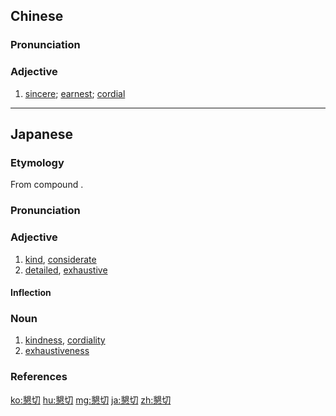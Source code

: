 {{also|恳切}}
==Chinese==
{{zh-forms|s=恳切}}

===Pronunciation===
{{zh-pron
|m=kěnqiè
|c=han2 cit3
|h=pfs=khén-chhiet
|mn=khún-chhiat
|cat=a
}}

===Adjective===
{{zh-adj}}

# [[sincere]]; [[earnest]]; [[cordial]]

{{zh-cat|Advanced}}

----

==Japanese==
{{ja-kanjitab|こん|せつ|yomi=on}}

===Etymology===
From {{etyl|ltc|ja|sort=こんせつ}} compound {{m|zh|懇切|tr=kʰən tshet|lit=sincere, earnest, cordial + close}}.

===Pronunciation===
{{ja-pron|yomi=|こんせつ|acc=0|acc_ref=DJR|acc2=1|acc2_ref=DJR}}

===Adjective===
{{ja-adj|infl=na|こんせつ}}

# [[kind]], [[considerate]]
# [[detailed]], [[exhaustive]]

====Inflection====
{{ja-na|こんせつ}}

===Noun===
{{ja-noun|こんせつ}}

# [[kindness]], [[cordiality]]
# [[exhaustiveness]]

===References===
<references/>

[[ko:懇切]]
[[hu:懇切]]
[[mg:懇切]]
[[ja:懇切]]
[[zh:懇切]]